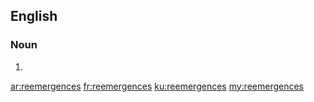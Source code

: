 {{also|reëmergences}}
==English==

===Noun===
{{head|en|noun plural form}}

# {{plural of|reemergence|lang=en}}

[[ar:reemergences]]
[[fr:reemergences]]
[[ku:reemergences]]
[[my:reemergences]]